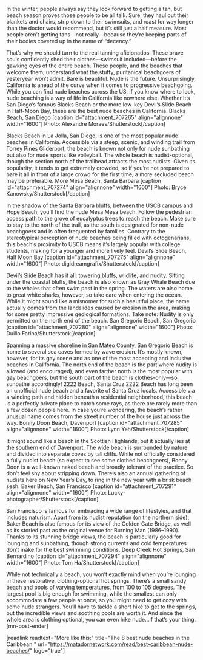 In the winter, people always say they look forward to getting a tan, but beach season proves those people to be all talk. Sure, they haul out their blankets and chairs, strip down to their swimsuits, and roast for way longer than the doctor would recommend, but it’s still just a half measure. Most people aren’t getting tans—not really—because they’re keeping parts of their bodies covered up in the name of “decency.”

That’s why we should turn to the real tanning aficionados. These brave souls confidently shed their clothes—swimsuit included—before the gawking eyes of the entire beach. These people, and the beaches that welcome them, understand what the stuffy, puritanical beachgoers of yesteryear won’t admit. Bare is beautiful. Nude is the future. Unsurprisingly, California is ahead of the curve when it comes to progressive beachgoing. While you can find nude beaches across the US, if you know where to look, nude beaching is a way of life in California like nowhere else. Whether it’s San Diego’s famous Blacks Beach or the more low-key Devil’s Slide Beach in Half-Moon Bay, these are the best nude beaches in California.
Blacks Beach, San Diego
[caption id="attachment_707265" align="alignnone" width="1600"] Photo: Alexandre Moraes/Shutterstock[/caption]

Blacks Beach in La Jolla, San Diego, is one of the most popular nude beaches in California. Accessible via a steep, scenic, and winding trail from Torrey Pines Gliderport, the beach is known not only for nude sunbathing but also for nude sports like volleyball. The whole beach is nudist-optional, though the section north of the trailhead attracts the most nudists. Given its popularity, it tends to get extremely crowded, so if you’re not prepared to bare it all in front of a large crowd for the first time, a more secluded beach may be preferable.
More Mesa Beach, Santa Barbara
[caption id="attachment_707274" align="alignnone" width="1600"] Photo: Bryce Kanowsky/Shutterstock[/caption]

In the shadow of the Santa Barbara bluffs, between the USCB campus and Hope Beach, you’ll find the nude Mesa Mesa beach. Follow the pedestrian access path to the grove of eucalyptus trees to reach the beach. Make sure to stay to the north of the trail, as the south is designated for non-nude beachgoers and is often frequented by families. Contrary to the stereotypical perception of nude beaches being filled with octogenarians, this beach’s proximity to USCB means it’s largely popular with college students, making for a younger and more lively feel.
Devil’s Slide Beach, Half Moon Bay
[caption id="attachment_707275" align="alignnone" width="1600"] Photo: digidreamgrafix/Shutterstock[/caption]

Devil’s Slide Beach has it all: towering bluffs, wildlife, and nudity. Sitting under the coastal bluffs, the beach is also known as Gray Whale Beach due to the whales that often swim past in the spring. The waters are also home to great white sharks, however, so take care when entering the ocean. While it might sound like a misnomer for such a beautiful place, the name actually comes from the landslides caused by erosion in the area, making for some pretty impressive geological formations. Take note: Nudity is only permitted on the north end of the beach.
San Gregorio Beach, San Gregorio
[caption id="attachment_707280" align="alignnone" width="1600"] Photo: Duilio Farina/Shutterstock[/caption]

Spanning a massive shoreline in San Mateo County, San Gregorio Beach is home to several sea caves formed by wave erosion. It’s mostly known, however, for its gay scene and as one of the most accepting and inclusive beaches in California. The north end of the beach is the part where nudity is allowed (and encouraged), and even farther north is the most popular with gay beachgoers, but the south part of the beach is clothes-only—so sunbathe accordingly!
2222 Beach, Santa Cruz
2222 Beach has long been an unofficial nude beach and a favorite of Santa Cruz locals. Accessible via a winding path and hidden beneath a residential neighborhood, this beach is a perfectly private place to catch some rays, as there are rarely more than a few dozen people here. In case you’re wondering, the beach’s rather unusual name comes from the street number of the house just across the way.
Bonny Doon Beach, Davenport
[caption id="attachment_707285" align="alignnone" width="1600"] Photo: Lynn Yeh/Shutterstock[/caption]

It might sound like a beach in the Scottish Highlands, but it actually lies at the southern end of Davenport. The wide beach is surrounded by nature and divided into separate coves by tall cliffs. While not officially considered a fully nudist beach (so expect to see some clothed beachgoers), Bonny Doon is a well-known naked beach and broadly tolerant of the practice. So don’t feel shy about stripping down. There’s also an annual gathering of nudists here on New Year’s Day, to ring in the new year with a brisk beach sesh.
Baker Beach, San Francisco
[caption id="attachment_707291" align="alignnone" width="1600"] Photo: Lucky-photographer/Shutterstock[/caption]

San Francisco is famous for embracing a wide range of lifestyles, and that includes naturism. Apart from its nudist reputation (on the northern side), Baker Beach is also famous for its view of the Golden Gate Bridge, as well as its storied past as the original venue for Burning Man (1986–1990). Thanks to its stunning bridge views, the beach is particularly good for lounging and sunbathing, though strong currents and cold temperatures don’t make for the best swimming conditions.
Deep Creek Hot Springs, San Bernardino
[caption id="attachment_707294" align="alignnone" width="1600"] Photo: Tom Ha/Shutterstock[/caption]

While not technically a beach, you won’t exactly mind when you’re lounging in these restorative, clothing-optional hot springs. There’s a small sandy beach and pools of varying temperatures, from 100 to 105 degrees. The largest pool is big enough for swimming, while the smallest can only accommodate a few people at once, so you might need to get cozy with some nude strangers. You’ll have to tackle a short hike to get to the springs, but the incredible views and soothing pools are worth it. And since the whole area is clothing optional, you can even hike nude…if that’s your thing. [mn-post-ender]

[readlink readtext="More like this:" title="The 8 best nude beaches in the Caribbean " url="https://matadornetwork.com/read/best-caribbean-nude-beaches/" logo="true"]